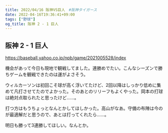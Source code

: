 ```yaml
---
title: 2022/04/16 阪神VS巨人　#阪神タイガース
date: 2022-04-16T19:36:41+09:00
tags: ["野球"]
og_title: 阪神 2 - 1 巨人
---
```


## 阪神 2 - 1 巨人

https://baseball.yahoo.co.jp/npb/game/2021005528/index

機会があって今日も現地で観戦してました。連勝めでたい。こんなシーズンで勝ちゲームを観戦できたのは運がよさそう。

ウィルカーソンは初回こそ球が高く浮いてたけど、2回以降はしっかり低めに集めて凡打させてたのでよかった。そのあとのリリーフもよくやった。岡本の打球は絶対点取られたと思ったけど……。

打つ方はもうちょっとなんとかしてほしかった。高山がなあ。守備の布陣は今のが最適解だと思うので、あとは打ってくれたら……。

明日も勝って3連勝してほしい。なんとか。
